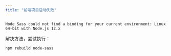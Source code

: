 ```yaml
---
title: "前端项目启动失败"
---
```


```shell
Node Sass could not find a binding for your current environment: Linux 64-bit with Node.js 12.x
```

解决方法，尝试执行：

```shell
npm rebuild node-sass
```

